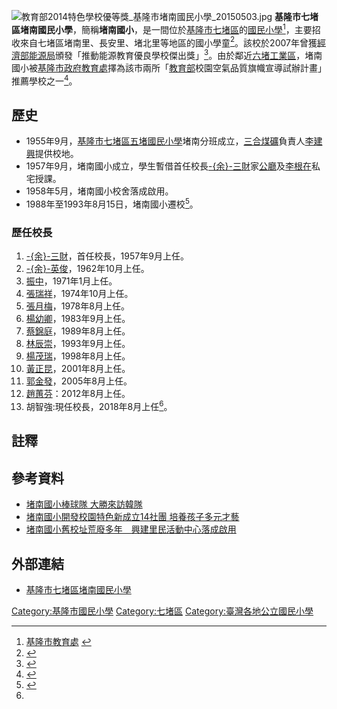 {{coord|25.0832979|N|121.6921127|E|format=dms|display=title|scale:10000}}
{{Infobox School
| name = 基隆市七堵區堵南國民小學<br>Keelung Municipal Du Nan Elementary School
| other_name =  
| image = Keelung Municipal Du Nan Elementary School 20160328.jpg
| motto = 
| established = 1955年
| type = 市立國小
| affiliation = 公立
| district = {{TWN}}[[基隆市|基隆市]]
| grades = 小一至小六
| president =
| principal = [[胡智強|胡智強]]
| dean =
| faculty =
| staff =
| students = 
| conference =
| colors =
| mascot =
| free_label = 招生性別
| free_text = 男女兼收
| free_label2 = 
| free_text2 = 
| free_label3 =
| magazine =
| free_text3 =
| address = [[基隆市|基隆市]][[七堵區|七堵區]][[大德路_(基隆市)|大德路]]120號<ref name="能源局"/>
| information =
| website = http://ms1.dnps.kl.edu.tw/
}}[[File:教育部2014特色學校優等獎_基隆市堵南國民小學_20150503.jpg|thumb]]
'''基隆市七堵區堵南國民小學'''，簡稱'''堵南國小'''，是一間位於[[基隆市|基隆市]][[七堵區|七堵區]]的[[國民小學|國民小學]]<ref>[http://www.center.kl.edu.tw/v7/eduweb/index.php?func=sch_obj&ikey=A5 基隆市教育處] {{webarchive|url=https://web.archive.org/web/20150518063440/http://www.center.kl.edu.tw/v7/eduweb/index.php?func=sch_obj&ikey=A5 |date=2015-05-18 }}</ref>，主要招收來自七堵區堵南里、長安里、堵北里等地區的國小學童<ref>{{Cite web |url=http://www.cidu-house.gov.tw/students/students.asp |title=基隆市七堵區戶政事務所-學區分配 |accessdate=2015-05-05 |archive-date=2015-06-05 |archive-url=https://web.archive.org/web/20150605120055/http://www.cidu-house.gov.tw/students/students.asp |dead-url=no }}</ref>。該校於2007年曾獲[[經濟部能源局|經濟部能源局]]頒發「推動能源教育優良學校傑出獎」<ref name="能源局">{{cite web|url=http://www.energypark.org.tw/topgoal/topgoal/upt.asp?maincid=117&p0=174&mId=4&CategoryId=122&sId=55|language=zh-tw|title=96年推動能源教育優良學校 傑出獎 基隆市七堵區堵南國民小學|publisher=[[工業技術研究院|工業技術研究院]]|date=2008-08-01|accessdate=2015-06-06|archive-url=https://web.archive.org/web/20150605120107/http://www.energypark.org.tw/topgoal/topgoal/upt.asp?maincid=117&p0=174&mId=4&CategoryId=122&sId=55|archive-date=2015-06-05|dead-url=yes}}</ref>。由於鄰近[[六堵工業區|六堵工業區]]，堵南國小被[[基隆市政府教育處|基隆市政府教育處]]擇為該市兩所{{efn|另一所為具有空氣品質監測設備的[[八斗國小|八斗國小]]。}}「[[中華民國教育部|教育部]]校園空氣品質旗幟宣導試辦計畫」推薦學校之一<ref>{{cite news|title=〈北部〉基市2小學 9月升空污旗|url=http://news.ltn.com.tw/news/local/paper/869271|language=zh-tw|author=俞肇福／基隆報導|publisher=[[自由時報|自由時報]]|date=2015-04-06|accessdate=2015-06-05|archive-date=2015-06-05|archive-url=https://web.archive.org/web/20150605120334/http://news.ltn.com.tw/news/local/paper/869271|dead-url=no}}</ref>。

==歷史==
*1955年9月，[[基隆市七堵區五堵國民小學|基隆市七堵區五堵國民小學]]堵南分班成立，[[三合煤礦|三合煤礦]]負責人[[李建興|李建興]]提供校地。
*1957年9月，堵南國小成立，學生暫借首任校長[[余三財|-{余}-三財]]家[[公廳|公廳]]及[[李根在|李根在]]私宅授課。
*1958年5月，堵南國小校舍落成啟用。
*1988年至1993年8月15日，堵南國小遷校<ref name="堵南國小歷史沿革">{{Cite web |url=http://tw.class.uschoolnet.com/class/?csid=css000000175529&id=model1&cl=1346249606-7218-900 |title=基隆市堵南國小 歷史沿革 |accessdate=2016-07-02 |archive-date=2018-09-29 |archive-url=https://web.archive.org/web/20180929084604/http://tw.class.uschoolnet.com/class/?csid=css000000175529&id=model1&cl=1346249606-7218-900 |dead-url=no }}</ref>。
===歷任校長===
#[[余三財|-{余}-三財]]，首任校長，1957年9月上任。
#[[余英俊|-{余}-英俊]]，1962年10月上任。
#[[振中|振中]]，1971年1月上任。
#[[張瑞祥|張瑞祥]]，1974年10月上任。
#[[張月梅|張月梅]]，1978年8月上任。
#[[楊幼卿|楊幼卿]]，1983年9月上任。
#[[蔡錦庭|蔡錦庭]]，1989年8月上任。
#[[林辰崇|林辰崇]]，1993年9月上任。
#[[楊茂瑞|楊茂瑞]]，1998年8月上任。
#[[黃正昆|黃正昆]]，2001年8月上任。
#[[郭金發_(校長)|郭金發]]，2005年8月上任。
#[[趙蕙芬|趙蕙芬]]：2012年8月上任。
#胡智強:現任校長，2018年8月上任<ref name="堵南國小歷史沿革" />。

== 註釋 ==
{{notelist|iger=}}

== 參考資料 ==
{{Reflist}}
*[http://catalog.digitalarchives.tw/item/00/32/22/56.html 堵南國小棒球隊 大勝來訪韓隊] {{Wayback|url=http://catalog.digitalarchives.tw/item/00/32/22/56.html |date=20150615025154 }}
*[https://www.youtube.com/watch?v=EdKvtTJMrcs 堵南國小開發校園特色新成立14社團 培養孩子多元才藝] {{Wayback|url=https://www.youtube.com/watch?v=EdKvtTJMrcs |date=20160315173230 }}
*[http://news.housefun.com.tw/news/article/43621666709.html 堵南國小舊校址荒廢多年　興建里民活動中心落成啟用] {{Wayback|url=http://news.housefun.com.tw/news/article/43621666709.html |date=20150616104756 }}

== 外部連結 ==
{{Commonscat|Keelung Municipal Du Nan Elementary School}}
*[https://web.archive.org/web/20150518063159/http://ms1.dnps.kl.edu.tw/ 基隆市七堵區堵南國民小學]

{{基隆市國民中小學}}

[[Category:基隆市國民小學|Category:基隆市國民小學]]
[[Category:七堵區|Category:七堵區]]
[[Category:臺灣各地公立國民小學|Category:臺灣各地公立國民小學]]